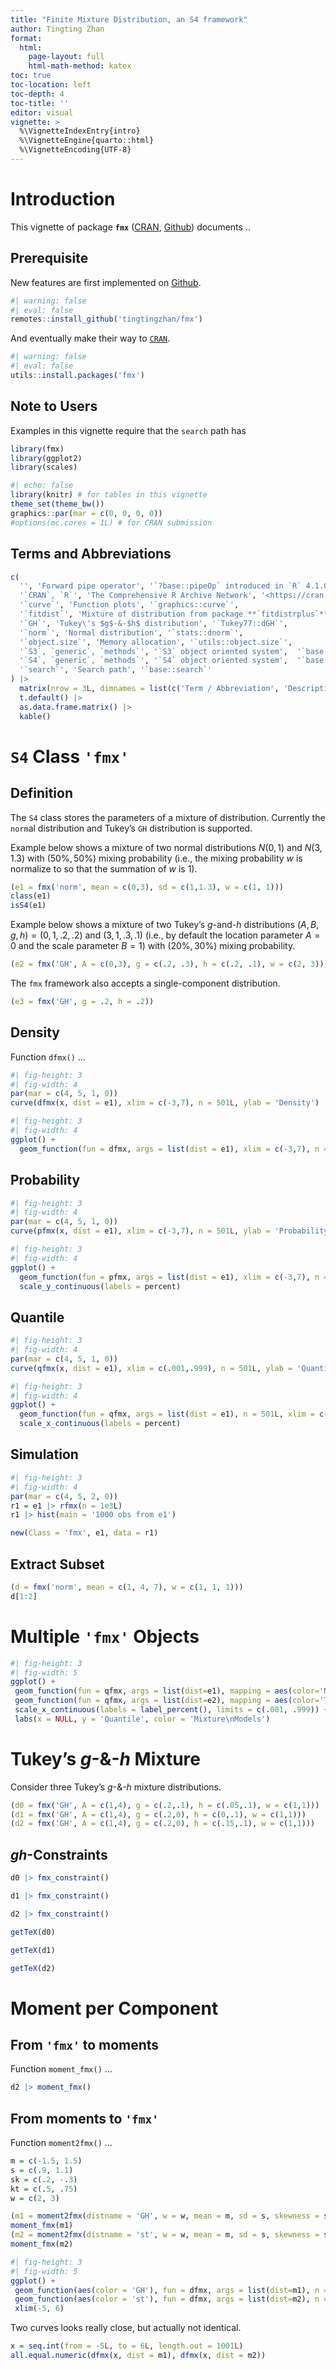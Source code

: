 ```yaml
---
title: "Finite Mixture Distribution, an S4 framework"
author: Tingting Zhan
format: 
  html:
    page-layout: full
    html-math-method: katex
toc: true
toc-location: left
toc-depth: 4
toc-title: ''
editor: visual
vignette: >
  %\VignetteIndexEntry{intro}
  %\VignetteEngine{quarto::html}
  %\VignetteEncoding{UTF-8}
---
```


# Introduction

This vignette of package **`fmx`** ([CRAN](https://CRAN.R-project.org/package=fmx), [Github](https://github.com/tingtingzhan/fmx)) documents ..

## Prerequisite

New features are first implemented on [Github](https://github.com/tingtingzhan/fmx).

```r
#| warning: false
#| eval: false
remotes::install_github('tingtingzhan/fmx')
```

And eventually make their way to [`CRAN`](https://CRAN.R-project.org/package=fmx).

```r
#| warning: false
#| eval: false
utils::install.packages('fmx')
```

## Note to Users

Examples in this vignette require that the `search` path has

```r
library(fmx)
library(ggplot2)
library(scales)
```

```r
#| echo: false
library(knitr) # for tables in this vignette
theme_set(theme_bw())
graphics::par(mar = c(0, 0, 0, 0))
#options(mc.cores = 1L) # for CRAN submission
```

## Terms and Abbreviations

```r
c(
  '', 'Forward pipe operator', '`?base::pipeOp` introduced in `R` 4.1.0', 
  '`CRAN`, `R`', 'The Comprehensive R Archive Network', '<https://cran.r-project.org>',
  '`curve`', 'Function plots', '`graphics::curve`',
  '`fitdist`', 'Mixture of distribution from package **`fitdistrplus`**', '`fitdistrplus::fitdist`', 
  '`GH`', 'Tukey\'s $g$-&-$h$ distribution', '`Tukey77::dGH`',
  '`norm`', 'Normal distribution', '`stats::dnorm`',
  '`object.size`', 'Memory allocation', '`utils::object.size`',
  '`S3`, `generic`, `methods`', '`S3` object oriented system',  '`base::UseMethod`; `utils::methods`; `utils::getS3method`; <https://adv-r.hadley.nz/s3.html>',
  '`S4`, `generic`, `methods`', '`S4` object oriented system',  '`base::isS4`; `methods::setClass`; `methods::getMethod`; <https://adv-r.hadley.nz/s4.html>',
  '`search`', 'Search path', '`base::search`'
) |>
  matrix(nrow = 3L, dimnames = list(c('Term / Abbreviation', 'Description', 'Reference'), NULL)) |>
  t.default() |>
  as.data.frame.matrix() |> 
  kable() 
```

# `S4` Class `'fmx'`

## Definition

The `S4` class stores the parameters of a mixture of distribution. Currently the `norm`al distribution and Tukey's `GH` distribution is supported.

Example below shows a mixture of two normal distributions $N(0,1)$ and $N(3,1.3)$ with $(50\%, 50\%)$ mixing probability (i.e., the mixing probability $w$ is normalize to so that the summation of $w$ is 1).

```r
(e1 = fmx('norm', mean = c(0,3), sd = c(1,1.3), w = c(1, 1)))
class(e1)
isS4(e1)
```

Example below shows a mixture of two Tukey's $g$-and-$h$ distributions $(A,B,g,h)=(0,1,.2,.2)$ and $(3,1,.3,.1)$ (i.e., by default the location parameter $A=0$ and the scale parameter $B=1$) with $(20\%,30\%)$ mixing probability.

```r
(e2 = fmx('GH', A = c(0,3), g = c(.2, .3), h = c(.2, .1), w = c(2, 3)))
```

The `fmx` framework also accepts a single-component distribution.

```r
(e3 = fmx('GH', g = .2, h = .2))
```

## Density

Function `dfmx()` ...

```r
#| fig-height: 3
#| fig-width: 4
par(mar = c(4, 5, 1, 0))
curve(dfmx(x, dist = e1), xlim = c(-3,7), n = 501L, ylab = 'Density')
```

```r
#| fig-height: 3
#| fig-width: 4
ggplot() + 
  geom_function(fun = dfmx, args = list(dist = e1), xlim = c(-3,7), n = 501L)
```

## Probability

```r
#| fig-height: 3
#| fig-width: 4
par(mar = c(4, 5, 1, 0))
curve(pfmx(x, dist = e1), xlim = c(-3,7), n = 501L, ylab = 'Probability')
```

```r
#| fig-height: 3
#| fig-width: 4
ggplot() + 
  geom_function(fun = pfmx, args = list(dist = e1), xlim = c(-3,7), n = 501L) + 
  scale_y_continuous(labels = percent)
```

## Quantile

```r
#| fig-height: 3
#| fig-width: 4
par(mar = c(4, 5, 1, 0))
curve(qfmx(x, dist = e1), xlim = c(.001,.999), n = 501L, ylab = 'Quantile')
```

```r
#| fig-height: 3
#| fig-width: 4
ggplot() + 
  geom_function(fun = qfmx, args = list(dist = e1), n = 501L, xlim = c(.001, .999)) +
  scale_x_continuous(labels = percent)
```

## Simulation

```r
#| fig-height: 3
#| fig-width: 4
par(mar = c(4, 5, 2, 0))
r1 = e1 |> rfmx(n = 1e3L) 
r1 |> hist(main = '1000 obs from e1')
```

```r
new(Class = 'fmx', e1, data = r1)
```

## Extract Subset

```r
(d = fmx('norm', mean = c(1, 4, 7), w = c(1, 1, 1)))
d[1:2]
```

# Multiple `'fmx'` Objects

```r
#| fig-height: 3
#| fig-width: 5
ggplot() + 
 geom_function(fun = qfmx, args = list(dist=e1), mapping = aes(color='Normal'), n = 501L) + 
 geom_function(fun = qfmx, args = list(dist=e2), mapping = aes(color='Tukey gh'), n = 501L) + 
 scale_x_continuous(labels = label_percent(), limits = c(.001, .999)) +
 labs(x = NULL, y = 'Quantile', color = 'Mixture\nModels')
```

# Tukey's $g$-&-$h$ Mixture

Consider three Tukey's $g$-&-$h$ mixture distributions.

```r
(d0 = fmx('GH', A = c(1,4), g = c(.2,.1), h = c(.05,.1), w = c(1,1)))
(d1 = fmx('GH', A = c(1,4), g = c(.2,0), h = c(0,.1), w = c(1,1)))
(d2 = fmx('GH', A = c(1,4), g = c(.2,0), h = c(.15,.1), w = c(1,1)))
```

## $gh$-Constraints

```r
d0 |> fmx_constraint()

d1 |> fmx_constraint()

d2 |> fmx_constraint()
```

```r
getTeX(d0)

getTeX(d1)

getTeX(d2)
```

# Moment per Component

## From `'fmx'` to moments

Function `moment_fmx()` ...

```r
d2 |> moment_fmx()
```

## From moments to `'fmx'`

Function `moment2fmx()` ...

```r
m = c(-1.5, 1.5)
s = c(.9, 1.1)
sk = c(.2, -.3)
kt = c(.5, .75)
w = c(2, 3)
```

```r
(m1 = moment2fmx(distname = 'GH', w = w, mean = m, sd = s, skewness = sk, kurtosis = kt))
moment_fmx(m1)
(m2 = moment2fmx(distname = 'st', w = w, mean = m, sd = s, skewness = sk, kurtosis = kt))
moment_fmx(m2)
```

```r
#| fig-height: 3
#| fig-width: 5
ggplot() + 
 geom_function(aes(color = 'GH'), fun = dfmx, args = list(dist=m1), n = 1001L) + 
 geom_function(aes(color = 'st'), fun = dfmx, args = list(dist=m2), n = 1001L) +
 xlim(-5, 6)
```

Two curves looks really close, but actually not identical.

```r
x = seq.int(from = -5L, to = 6L, length.out = 1001L)
all.equal.numeric(dfmx(x, dist = m1), dfmx(x, dist = m2))
```
